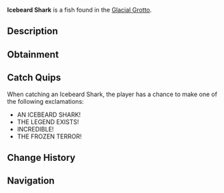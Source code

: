 {{FishInfobox
|image          = Icebeard Shark.png
|rarity         = Mythical
|sea            = First Sea
|location       = [[Glacial Grotto]]
|sublocation    = 
|sources        = Fishing Rod
|radar_location = 
|prog_speed     = -50
|xp             = 2500
|weather        = 
|time           = Night
|season         = Winter
|bait           = Truffle Worm
|base_weight    = 600
|base_value     = 8000
|weight_range   = 300
|base_chance    = 0.01
|base_resil     = 10
}}
'''Icebeard Shark''' is a {{Rarity|Mythical}} fish found in the [[Glacial Grotto]].

== Description ==
{{Description|A massive, ancient shark with frost-covered skin and icicle-like protrusions.|Bestiary Entry}}

== Obtainment ==
{{Description|Only appears in the deepest, darkest parts of the Glacial Grotto.|Bestiary Hint}}
{{Fish Availability|
Glacial Grotto
|top_rods      = 
Leviathan's Fang Rod\90582.9\328800.32;
Free Spirit Rod\77315.58\327187.87;
Trident Rod\73536.94\311197.25;
Ethereal Prism Rod\66390.65\200264.3;
No-Life Rod\66371.51\238828.26;
Resourceful Rod\49389.47\157385.1;
Destiny Rod\50818.35\148498.24;
Heaven's Rod\46382.38\158870.04;
Azure Of Lagoon\51655.73\261067.65;
Midas Rod\24090.45\93545.86;
Summit Rod\46664.07\176118.59;
Verdant Shear Rod\51381.67\182522.9;
Seraphic Rod\65855.88\208639.1;
Rod Of The Forgotten Fang\60601.36\198859.62;
Challenger's Rod\60141.05\212285.15;
Rod Of The Depths\53623.38\172565.41;
Zeus Rod\52508\185675.77;
Rod Of The Exalted One\52310\165225.16;
Blazebringer Rod\50316.61\179063.3;
Depthseeker Rod\48460.27\173821.14;
Avalanche Rod\42971.78\150539.09;
Volcanic Rod\40981.86\146293.54;
Steady Rod\13799.73\59579.98
|recommended   = Trident Rod
}}

== Catch Quips ==
When catching an Icebeard Shark, the player has a chance to make one of the following exclamations:
* AN ICEBEARD SHARK!
* THE LEGEND EXISTS!
* INCREDIBLE!
* THE FROZEN TERROR!

== Change History ==
{{Change History|{{subst:Current Version}}}}

== Navigation ==
{{Fish Navbox|Glacial Grotto}}